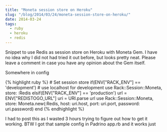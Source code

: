 ```yaml
---
title: "Moneta session store on Heroku"
slug: "/blog/2014/03/24/moneta-session-store-on-heroku/"
date: 2014-03-24
tags: 
  - ruby 
  - heroku 
  - redis
---
```


Snippet to use Redis as session store on Heroku with Moneta Gem. I have no idea why I did not had tried it out before, but looks pretty neat. Please leave a comment in case you have any opinion about the Gem itself.

Somewhere in config

{% highlight ruby %}
    # Set session store
    if(ENV["RACK_ENV"] == 'development')
      # use localhost for development
      use Rack::Session::Moneta, store: :Redis
    elsif(ENV["RACK_ENV"] == 'production')
      url = ENV["REDISTOGO_URL"]
      uri = URI.parse url
      use Rack::Session::Moneta, store: Moneta.new(:Redis, host: uri.host, port: uri.port, password: uri.password)
    end
{% endhighlight %}


I had to post this as I wasted 3 hours trying to figure out how to get it working. BTW I got that sample config in  Padrino app.rb and it works just <fine class=""></fine>